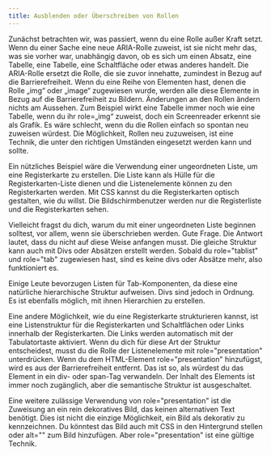 ```yaml
---
title: Ausblenden oder Überschreiben von Rollen
---
```


Zunächst betrachten wir, was passiert, wenn du eine Rolle außer Kraft setzt. Wenn du einer Sache eine neue ARIA-Rolle
zuweist, ist sie nicht mehr das, was sie vorher war, unabhängig davon, ob es sich um einen Absatz, eine Tabelle, eine
Tabelle, eine Schaltfläche oder etwas anderes handelt. Die ARIA-Rolle ersetzt die Rolle, die sie zuvor innehatte, zumindest
in Bezug auf die Barrierefreiheit. Wenn du eine Reihe von Elementen hast, denen die Rolle „img“ oder „image“ zugewiesen wurde,
werden alle diese Elemente in Bezug auf die Barrierefreiheit zu Bildern. Änderungen an den Rollen ändern nichts am Aussehen.
Zum Beispiel wirkt eine Tabelle immer noch wie eine Tabelle, wenn du ihr role=„img“ zuweist, doch ein Screenreader erkennt
sie als Grafik. Es wäre schlecht, wenn du die Rollen einfach so spontan neu zuweisen würdest. Die Möglichkeit, Rollen neu
zuzuweisen, ist eine Technik, die unter den richtigen Umständen eingesetzt werden kann und sollte.

Ein nützliches Beispiel wäre die Verwendung einer ungeordneten Liste, um eine Registerkarte zu erstellen. Die Liste kann als
Hülle für die Registerkarten-Liste dienen und die Listenelemente können zu den Registerkarten werden. Mit CSS kannst du die
Registerkarten optisch gestalten, wie du willst. Die Bildschirmbenutzer werden nur die Registerliste und die Registerkarten
sehen.

Vielleicht fragst du dich, warum du mit einer ungeordneten Liste beginnen solltest, vor allem, wenn sie überschrieben werden.
Gute Frage. Die Antwort lautet, dass du nicht auf diese Weise anfangen musst. Die gleiche Struktur kann auch mit Divs oder
Absätzen erstellt werden. Sobald du role="tablist" und role="tab" zugewiesen hast, sind es keine divs oder Absätze mehr,
also funktioniert es.

Einige Leute bevorzugen Listen für Tab-Komponenten, da diese eine natürliche hierarchische Struktur aufweisen. Divs sind
jedoch in Ordnung. Es ist ebenfalls möglich, mit ihnen Hierarchien zu erstellen.

Eine andere Möglichkeit, wie du eine Registerkarte strukturieren kannst, ist eine Listenstruktur für die Registerkarten
und Schaltflächen oder Links innerhalb der Registerkarten. Die Links werden automatisch mit der Tabulatortaste aktiviert.
Wenn du dich für diese Art der Struktur entscheidest, musst du die Rolle der Listenelemente mit role="presentation"
unterdrücken. Wenn du dem HTML-Element role="presentation" hinzufügst, wird es aus der Barrierefreiheit entfernt. Das ist
so, als würdest du das Element in ein div- oder span-Tag verwandeln. Der Inhalt des Elements ist immer noch zugänglich,
aber die semantische Struktur ist ausgeschaltet.

Eine weitere zulässige Verwendung von role="presentation" ist die Zuweisung an ein rein dekoratives Bild, das keinen
alternativen Text benötigt. Dies ist nicht die einzige Möglichkeit, ein Bild als dekorativ zu kennzeichnen. Du könntest
das Bild auch mit CSS in den Hintergrund stellen oder alt="" zum Bild hinzufügen. Aber role="presentation" ist eine gültige
Technik.
